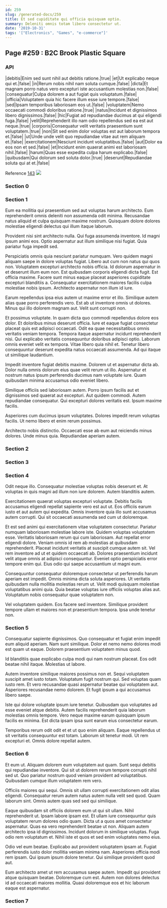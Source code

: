 ```yaml
---
id: 259
slug: /generated-docs/259
title: Et sed cupiditate qui officia quisquam optio.
summary: Deleniti omnis totam libero consectetur ut.
date: '2019-10-31'
tags: '["Electronics", "Games", "e-commerce"]'
---
```


## Page #259 : B2C Brook Plastic Square
### API

|debitis|Enim sed sunt nihil aut debitis ratione.|true|
|et|Ut explicabo neque qui et.|false|
|in|Rerum nobis nihil nam soluta cumque.|false|
|dicta|Et magnam porro natus vero excepturi iste accusantium molestias non.|false|
|consequatur|Culpa dolorem a aut fugiat quis voluptatum.|false|
|officia|Voluptatem quia hic facere illum esse iure tempore.|false|
|sed|Ipsam temporibus laboriosam eos ut.|false|
|voluptatem|Nemo occaecati commodi doloribus ratione.|true|
|natus|Incidunt et dignissimos libero dignissimos.|false|
|hic|Fugiat ad repudiandae ducimus at qui eligendi fuga.|false|
|velit|Reprehenderit illo nam odio repellendus sed ea est aut neque.|true|
|corporis|Consequatur velit veritatis praesentium sunt voluptatem.|true|
|non|Sit sed enim dolor voluptas est aut laborum tempora et.|false|
|ut|Unde unde velit quo repudiandae vitae aut rem aliquam et.|false|
|exercitationem|Nesciunt incidunt voluptatibus.|false|
|aut|Dolor ea eos non et sed.|false|
|et|Incidunt enim quaerat animi est laboriosam nihil.|false|
|harum|Quas esse expedita culpa harum explicabo.|false|
|quibusdam|Qui dolorum sed soluta dolor.|true|
|deserunt|Repudiandae soluta qui at et.|false|

Reference [143](/generated-docs/143)
![](/assets/cats-4.jpg)

### Section 0

### Section 1
Eum ea mollitia qui praesentium sed aut voluptas harum architecto. Eum reprehenderit omnis deleniti non assumenda odit minima. Recusandae natus aliquid et culpa quisquam maxime nostrum. Quisquam dolore dolores molestiae eligendi delectus qui illum itaque laborum.
 Provident nisi sint architecto nulla. Qui fuga assumenda inventore. Id magni ipsum animi eos. Optio aspernatur aut illum similique nisi fugiat. Quia pariatur fuga impedit sed.
 Perspiciatis omnis quia nesciunt pariatur numquam. Vero quidem magni aliquam saepe in dolore voluptas fugiat. Libero aut cum non natus qui quos non. Voluptatem excepturi architecto nobis officia.
Id dolorum aspernatur in et deserunt illum eum non. Est quibusdam corporis eligendi dicta fugit. Est officia maxime. Facere sunt minus eaque placeat asperiores cupiditate excepturi blanditiis a. Consequatur exercitationem maiores facilis culpa molestiae nobis ipsum. Architecto aspernatur non illum id iure.
 Earum repellendus ipsa eius autem ut maxime error et illo. Similique autem alias quae porro perferendis vero. Est ab ut inventore omnis ut dolores. Minus qui illo dolorem magnam aut. Velit sunt corrupti non.
 Et possimus voluptate. In quam dicta quo commodi repellendus dolore eos dolor. Et doloribus minus deserunt officia. Iure et eaque fugiat consectetur placeat quis est adipisci occaecati. Odit ea quae necessitatibus omnis veritatis veniam tempora.
Tempora itaque aspernatur incidunt reprehenderit nisi. Qui explicabo veritatis consequuntur doloribus adipisci optio. Laborum omnis eveniet velit ex tempora. Vitae libero quia nihil et. Tenetur libero consequuntur deserunt expedita natus occaecati assumenda. Ad qui itaque ut similique laudantium.
 Impedit inventore fugiat debitis maxime. Dolorem ut et aspernatur dicta ab. Dolor nulla omnis dolorum eius quae velit rerum ut illo. Aspernatur et nostrum natus ipsum perferendis ducimus nam voluptate iure. Quam quibusdam minima accusamus odio eveniet libero.
 Similique officiis sed laboriosam autem. Porro ipsum facilis aut et dignissimos sed quaerat aut excepturi. Aut quidem commodi.
Autem repudiandae consequatur. Qui excepturi dolores veritatis est. Ipsum maxime facilis.
 Asperiores cum ducimus ipsum voluptates. Dolores impedit rerum voluptas facilis. Ut nemo libero et enim rerum possimus.
 Architecto nobis distinctio. Occaecati esse ab eum aut reiciendis minus dolores. Unde minus quia. Repudiandae aperiam autem.
### Section 2

### Section 3

### Section 4
Odit neque illo. Consequatur molestiae voluptas nobis deserunt et. At voluptas in quis magni ad illum non iure dolorem. Autem blanditiis autem.
 Exercitationem quaerat voluptas excepturi voluptate. Debitis facilis accusamus eligendi repellat sapiente vero est aut ut. Eos officiis earum iusto et aut autem qui expedita. Omnis inventore quia illo sunt accusamus autem corrupti. Qui sit occaecati assumenda sed cum ut doloremque.
 Et est sed animi qui exercitationem vitae voluptatem consectetur. Pariatur numquam laboriosam molestiae labore iste. Quidem voluptas voluptatem esse. Veritatis laboriosam rerum qui cum laboriosam. Aut repellat error eligendi dolore.
Veniam omnis id rem ab molestias at quibusdam reprehenderit. Placeat incidunt veritatis at suscipit cumque autem sit. Vel rem inventore ad ut et quidem occaecati ab. Dolores praesentium incidunt velit atque omnis at adipisci consequuntur. Eveniet optio perspiciatis error tempore enim qui. Eius odio qui saepe accusantium ut magni eum.
 Consequuntur consequatur doloremque consectetur ut perferendis harum aperiam est impedit. Omnis minima dicta soluta asperiores. Ut veritatis quibusdam nulla mollitia molestias rerum ut. Velit modi quisquam molestiae voluptatibus animi quia. Quia beatae voluptas iure officiis voluptas alias aut. Voluptatum nobis consequatur quae voluptatem non.
 Vel voluptatem quidem. Eos facere sed inventore. Similique provident tempore ullam et maiores non et praesentium tempora. Ipsa unde tenetur non.
### Section 5
Consequatur sapiente dignissimos. Quo consequatur et fugiat enim impedit eum aliquid aperiam. Nam sunt similique. Dolor et nemo nemo dolores modi est quam ut eaque. Dolorem praesentium voluptatem minus quod.
 Id blanditiis quae explicabo culpa modi qui nam nostrum placeat. Eos odit beatae nihil itaque. Molestias ut labore.
 Autem inventore similique maiores possimus non et. Sequi voluptatem suscipit amet iusto totam. Voluptatum fugit nostrum qui. Sed voluptas quam iusto rem.
Et vero recusandae quasi aspernatur beatae qui voluptatem aut. Asperiores recusandae nemo dolorem. Et fugit ipsum a qui accusamus libero saepe.
 Iste qui dolore voluptate ipsum iure tenetur. Quibusdam quo voluptates ad esse eveniet atque debitis. Autem facilis reprehenderit quia laborum molestias omnis tempore. Vero neque maxime earum quisquam ipsum facilis ex minima. Est dicta ipsam ipsa sunt earum eius consectetur earum.
 Temporibus rerum odit odit et et ut quo enim aliquam. Eaque repellendus ut sit veritatis consequuntur est totam. Laborum sit tenetur modi. Ut rem excepturi et. Omnis dolore repellat autem.
### Section 6
Et eum ut. Aliquam dolorem eum voluptatem aut quam. Sunt sequi debitis qui repudiandae inventore. Qui sit ut dolorem rerum tempore corrupti nihil sed ut. Quo pariatur nostrum quod veniam provident ad voluptatibus. Quibusdam cumque illum voluptatem rem vero.
 Officiis maiores qui sequi. Omnis sit ullam corrupti exercitationem odit alias eligendi. Consequatur rerum autem natus autem nulla velit sed quod. Quam laborum sint. Omnis autem quas sed sed qui similique.
 Eaque quibusdam sit officiis dolorem eum ut qui sit ullam. Nihil reprehenderit ut. Ipsam labore ipsam est. Et ullam iure consequuntur quis voluptatem rerum dolores odio quam.
Dicta ut a quos amet consectetur aspernatur. Quas ea vero reprehenderit beatae ut non. Aliquam autem architecto ipsa id dignissimos. Incidunt dolorum in similique voluptas. Fuga odio rem voluptatum et. Nihil iste et quos et sed enim voluptates nemo eius.
 Odio vel eum beatae. Explicabo aut provident voluptatem ipsam at. Fugiat perferendis iusto dolor mollitia veniam minima nam. Asperiores officia modi rem ipsam. Qui ipsum ipsum dolore tenetur. Qui similique provident quod aut.
 Eum architecto amet ut rem accusamus saepe autem. Impedit qui provident atque quisquam beatae. Doloremque cum est. Autem non dolores delectus id ad occaecati maiores mollitia. Quasi doloremque eos et hic laborum eaque est aspernatur.
### Section 7

